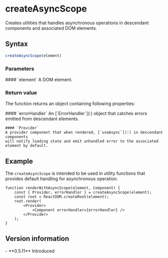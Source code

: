 <Module name="zeta-dom-react" />

# createAsyncScope

Creates utilities that handles asynchronous operations in descendant components and associated DOM elements.

## Syntax

```javascript
createAsyncScope(element)
```

<ImportHint
    name="createAsyncScope"
    module="zeta-dom-react"
    require="createAsyncScope"
    global="zeta.react.createAsyncScope" />

### Parameters

<dl>
    #### `element`
    A DOM element.

</dl>

### Return value

The function returns an object containing following properties:

<dl>
    #### `errorHandler`
    An [`ErrorHandler`](:) object that catches errors emitted from descendant elements.

    #### `Provider`
    A provider component that when rendered, [`useAsync`](:) in descendant components
    will notify loading state and emit unhandled error to the associated element by default.

</dl>

## Example

The `createAsyncScope` is intended to be used in utility functions that provides
default handling for asynchronous operation.

```tsx
function renderWithAsyncScope(element, Component) {
    const { Provider, errorHandler } = createAsyncScope(element);
    const root = ReactDOM.createRoot(element);
    root.render(
        <Provider>
            <Component errorHandler={errorHandler} />
        </Provider>
    );
}
```

## Version information

<VersionTimeline module="zeta-dom-react">
- **0.5.11** Introduced
</VersionTimeline>
